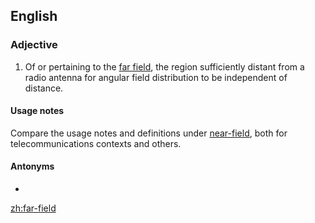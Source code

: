 ==English==

===Adjective===
{{en-adj|-}}

# {{lb|en|telecommunications}} Of or pertaining to the [[far-field|far field]], the region sufficiently distant from a radio antenna for angular field distribution to be independent of distance.

====Usage notes====
Compare the usage notes and definitions under [[near-field]], both for telecommunications contexts and others.

====Antonyms====
* {{l|en|near-field}}

[[zh:far-field]]